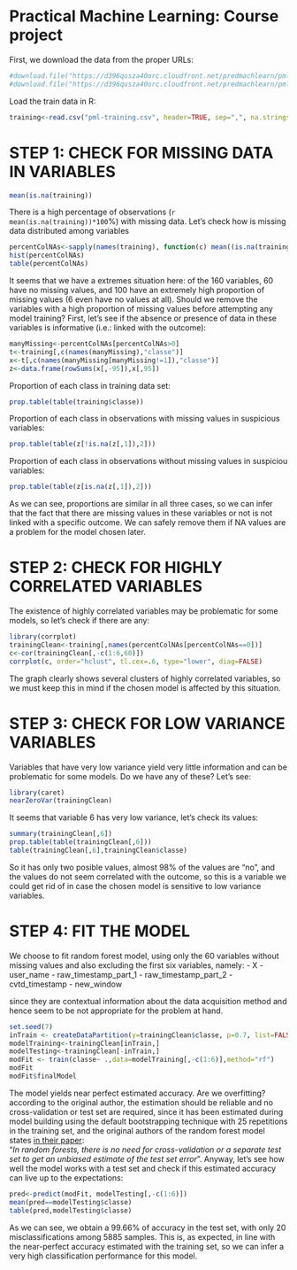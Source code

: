 Practical Machine Learning: Course project
========================================================
First, we download the data from the proper URLs:

```r
#download.file("https://d396qusza40orc.cloudfront.net/predmachlearn/pml-training.csv", destfile="pml-training.csv", method="wget")
#download.file("https://d396qusza40orc.cloudfront.net/predmachlearn/pml-testing.csv", destfile="pml-testing.csv", method="wget")
```

Load the train data in R:

```r
training<-read.csv("pml-training.csv", header=TRUE, sep=",", na.strings = c("NA","#DIV/0!",""))
```

STEP 1: CHECK FOR MISSING DATA IN VARIABLES
===========================================
```r
mean(is.na(training))
```

There is a high percentage of observations (`r mean(is.na(training))*100`%) with missing data. Let's check how is missing data distributed among variables  

```r
percentColNAs<-sapply(names(training), function(c) mean((is.na(training[,c]))))
hist(percentColNAs)
table(percentColNAs)
```

It seems that we have a extremes situation here: of the 160 variables, 60 have no missing values, and 100 have an extremely high proportion of missing values (6 even have no values at all). Should we remove the variables with a high proportion of missing values before attempting any model training? First, let's see if the absence or presence of data in these variables is informative (i.e.: linked with the outcome):  
```r
manyMissing<-percentColNAs[percentColNAs>0]
t<-training[,c(names(manyMissing),"classe")]
x<-t[,c(names(manyMissing[manyMissing!=1]),"classe")]
z<-data.frame(rowSums(x[,-95]),x[,95])
```

Proportion of each class in training data set:
```r
prop.table(table(training$classe))
```

Proportion of each class in observations with missing values in suspicious variables:
```r
prop.table(table(z[!is.na(z[,1]),2]))
```

Proportion of each class in observations without missing values in suspiciou variables:
```r
prop.table(table(z[is.na(z[,1]),2]))
```

As we can see, proportions are similar  in all three cases, so we can infer that the fact that there are missing values in these variables or not is not linked with a specific outcome. We can safely remove them if NA values are a problem for the model chosen later.

STEP 2: CHECK FOR HIGHLY CORRELATED VARIABLES
=============================================
The existence of highly correlated variables may be problematic for some models, so let's check if there are any:

```r
library(corrplot)
trainingClean<-training[,names(percentColNAs[percentColNAs==0])]
c<-cor(trainingClean[,-c(1:6,60)])
corrplot(c, order="hclust", tl.cex=.6, type="lower", diag=FALSE)
```

The graph clearly shows several clusters of highly correlated variables, so we must keep this in mind if the chosen model is affected by this situation.

STEP 3: CHECK FOR LOW VARIANCE VARIABLES
========================================
Variables that have very low variance yield very little information and can be problematic for some models. Do we have any of these? Let's see:
```r
library(caret)
nearZeroVar(trainingClean)
```
It seems that variable 6 has very low variance, let's check its values:
```r
summary(trainingClean[,6])
prop.table(table(trainingClean[,6]))
table(trainingClean[,6],trainingClean$classe)
```
So it has only two posible values, almost 98% of the values are "no", and the values do not seem correlated with the outcome, so this is a variable we could get rid of in case the chosen model is sensitive to low variance variables.

STEP 4: FIT THE MODEL
=====================
We choose to fit random forest model, using only the 60 variables without missing values and also excluding the first six variables, namely:
- X
- user_name
- raw_timestamp_part_1
- raw_timestamp_part_2
- cvtd_timestamp
- new_window

since they are contextual information about the data acquisition method and hence seem to be not appropriate for the problem at hand.
```r
set.seed(7)
inTrain <- createDataPartition(y=trainingClean$classe, p=0.7, list=FALSE)
modelTraining<-trainingClean[inTrain,]
modelTesting<-trainingClean[-inTrain,]
modFit <- train(classe~ .,data=modelTraining[,-c(1:6)],method="rf")
modFit
modFit$finalModel
```

The model yields near perfect estimated accuracy. Are we overfitting? according to the original author, the estimation should be reliable and no cross-validation or test set are required, since it has been estimated during model building using the default bootstrapping technique with 25 repetitions in the training set, and the original authors of the random forest model states [in their paper](http://www.stat.berkeley.edu/~breiman/RandomForests/cc_home.htm#ooberr):  
"*In random forests, there is no need for cross-validation or a separate test set to get an unbiased estimate of the test set error*".
Anyway, let's see how well the model works with a test set and check if this estimated accuracy can live up to the expectations:

```r
pred<-predict(modFit, modelTesting[,-c(1:6)])
mean(pred==modelTesting$classe)
table(pred,modelTesting$classe)
```

As we can see, we obtain a 99.66% of accuracy in the test set, with only 20 misclassifications among 5885 samples. This is, as expected, in line with the near-perfect accuracy estimated with the training set, so we can infer a very high classification performance for this model.
